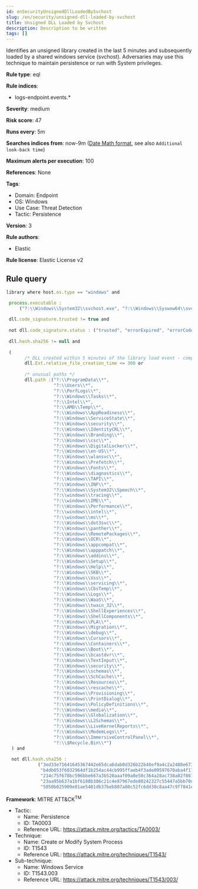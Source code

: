 ```yaml
---
id: enSecurityUnsignedDllLoadedBySvchost
slug: /en/security/unsigned-dll-loaded-by-svchost
title: Unsigned DLL Loaded by Svchost
description: Description to be written
tags: []
---
```


<div id="unsigned-dll-loaded-by-svchost"></div>

Identifies an unsigned library created in the last 5 minutes and subsequently loaded by a shared windows service (svchost). Adversaries may use this technique to maintain persistence or run with System privileges.

**Rule type**: eql

**Rule indices**: 

* logs-endpoint.events.*

**Severity**: medium

**Risk score**: 47

**Runs every**: 5m

**Searches indices from**: now-9m ([Date Math format](((ref))/common-options.html#date-math), see also <DocLink id="enSecurityRulesUiCreate" section="set-the-rules-schedule">`Additional look-back time`</DocLink>)

**Maximum alerts per execution**: 100

**References**: None

**Tags**: 

* Domain: Endpoint
* OS: Windows
* Use Case: Threat Detection
* Tactic: Persistence

**Version**: 3

**Rule authors**: 

* Elastic

**Rule license**: Elastic License v2

## Rule query

```js
library where host.os.type == "windows" and

 process.executable : 
     ("?:\\Windows\\System32\\svchost.exe", "?:\\Windows\\Syswow64\\svchost.exe") and 
     
 dll.code_signature.trusted != true and 
 
 not dll.code_signature.status : ("trusted", "errorExpired", "errorCode_endpoint*") and 
 
 dll.hash.sha256 != null and 
 
 (
       /* DLL created within 5 minutes of the library load event - compatible with Elastic Endpoint 8.4+ */
       dll.Ext.relative_file_creation_time <= 300 or 
   
       /* unusual paths */
       dll.path :("?:\\ProgramData\\*",
                  "?:\\Users\\*",
                  "?:\\PerfLogs\\*",
                  "?:\\Windows\\Tasks\\*",
                  "?:\\Intel\\*",
                  "?:\\AMD\\Temp\\*",
                  "?:\\Windows\\AppReadiness\\*",
                  "?:\\Windows\\ServiceState\\*",
                  "?:\\Windows\\security\\*",
                  "?:\\Windows\\IdentityCRL\\*",
                  "?:\\Windows\\Branding\\*",
                  "?:\\Windows\\csc\\*",
                  "?:\\Windows\\DigitalLocker\\*",
                  "?:\\Windows\\en-US\\*",
                  "?:\\Windows\\wlansvc\\*",
                  "?:\\Windows\\Prefetch\\*",
                  "?:\\Windows\\Fonts\\*",
                  "?:\\Windows\\diagnostics\\*",
                  "?:\\Windows\\TAPI\\*",
                  "?:\\Windows\\INF\\*",
                  "?:\\Windows\\System32\\Speech\\*",
                  "?:\\windows\\tracing\\*",
                  "?:\\windows\\IME\\*",
                  "?:\\Windows\\Performance\\*",
                  "?:\\windows\\intel\\*",
                  "?:\\windows\\ms\\*",
                  "?:\\Windows\\dot3svc\\*",
                  "?:\\Windows\\panther\\*",
                  "?:\\Windows\\RemotePackages\\*",
                  "?:\\Windows\\OCR\\*",
                  "?:\\Windows\\appcompat\\*",
                  "?:\\Windows\\apppatch\\*",
                  "?:\\Windows\\addins\\*",
                  "?:\\Windows\\Setup\\*",
                  "?:\\Windows\\Help\\*",
                  "?:\\Windows\\SKB\\*",
                  "?:\\Windows\\Vss\\*",
                  "?:\\Windows\\servicing\\*",
                  "?:\\Windows\\CbsTemp\\*",
                  "?:\\Windows\\Logs\\*",
                  "?:\\Windows\\WaaS\\*",
                  "?:\\Windows\\twain_32\\*",
                  "?:\\Windows\\ShellExperiences\\*",
                  "?:\\Windows\\ShellComponents\\*",
                  "?:\\Windows\\PLA\\*",
                  "?:\\Windows\\Migration\\*",
                  "?:\\Windows\\debug\\*",
                  "?:\\Windows\\Cursors\\*",
                  "?:\\Windows\\Containers\\*",
                  "?:\\Windows\\Boot\\*",
                  "?:\\Windows\\bcastdvr\\*",
                  "?:\\Windows\\TextInput\\*",
                  "?:\\Windows\\security\\*",
                  "?:\\Windows\\schemas\\*",
                  "?:\\Windows\\SchCache\\*",
                  "?:\\Windows\\Resources\\*",
                  "?:\\Windows\\rescache\\*",
                  "?:\\Windows\\Provisioning\\*",
                  "?:\\Windows\\PrintDialog\\*",
                  "?:\\Windows\\PolicyDefinitions\\*",
                  "?:\\Windows\\media\\*",
                  "?:\\Windows\\Globalization\\*",
                  "?:\\Windows\\L2Schemas\\*",
                  "?:\\Windows\\LiveKernelReports\\*",
                  "?:\\Windows\\ModemLogs\\*",
                  "?:\\Windows\\ImmersiveControlPanel\\*",
                  "?:\\$Recycle.Bin\\*")
  ) and 
  
  not dll.hash.sha256 : 
            ("3ed33e71641645367442e65dca6dab0d326b22b48ef9a4c2a2488e67383aa9a6", 
             "b4db053f6032964df1b254ac44cb995ffaeb4f3ade09597670aba4f172cf65e4", 
             "214c75f678bc596bbe667a3b520aaaf09a0e50c364a28ac738a02f867a085eba", 
             "23aa95b637a1bf6188b386c21c4e87967ede80242327c55447a5bb70d9439244", 
             "5050b025909e81ae5481db37beb807a80c52fc6dd30c8aa47c9f7841e2a31be7")

```

**Framework**: MITRE ATT&CK<sup>TM</sup>

* Tactic:
    * Name: Persistence
    * ID: TA0003
    * Reference URL: https://attack.mitre.org/tactics/TA0003/
* Technique:
    * Name: Create or Modify System Process
    * ID: T1543
    * Reference URL: https://attack.mitre.org/techniques/T1543/
* Sub-technique:
    * Name: Windows Service
    * ID: T1543.003
    * Reference URL: https://attack.mitre.org/techniques/T1543/003/

